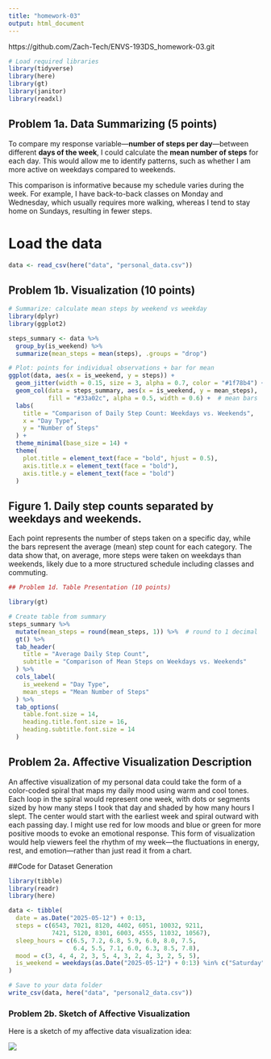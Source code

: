 ```yaml
---
title: "homework-03"
output: html_document
---
```


https://github.com/Zach-Tech/ENVS-193DS_homework-03.git


```r
# Load required libraries
library(tidyverse)
library(here)
library(gt)
library(janitor)
library(readxl)
```

## Problem 1a. Data Summarizing (5 points)

To compare my response variable—**number of steps per day**—between different **days of the week**, I could calculate the **mean number of steps** for each day. This would allow me to identify patterns, such as whether I am more active on weekdays compared to weekends.

This comparison is informative because my schedule varies during the week. For example, I have back-to-back classes on Monday and Wednesday, which usually requires more walking, whereas I tend to stay home on Sundays, resulting in fewer steps.

# Load the data
```r
data <- read_csv(here("data", "personal_data.csv"))
```

## Problem 1b. Visualization (10 points)

```r
# Summarize: calculate mean steps by weekend vs weekday
library(dplyr)
library(ggplot2)

steps_summary <- data %>%
  group_by(is_weekend) %>%
  summarize(mean_steps = mean(steps), .groups = "drop")

# Plot: points for individual observations + bar for mean
ggplot(data, aes(x = is_weekend, y = steps)) +
  geom_jitter(width = 0.15, size = 3, alpha = 0.7, color = "#1f78b4") +  # individual data
  geom_col(data = steps_summary, aes(x = is_weekend, y = mean_steps), 
           fill = "#33a02c", alpha = 0.5, width = 0.6) +  # mean bars
  labs(
    title = "Comparison of Daily Step Count: Weekdays vs. Weekends",
    x = "Day Type",
    y = "Number of Steps"
  ) +
  theme_minimal(base_size = 14) +
  theme(
    plot.title = element_text(face = "bold", hjust = 0.5),
    axis.title.x = element_text(face = "bold"),
    axis.title.y = element_text(face = "bold")
  )

```
## Figure 1. Daily step counts separated by weekdays and weekends. 
Each point represents the number of steps taken on a specific day, while the bars represent the average (mean) step count for each category. The data show that, on average, more steps were taken on weekdays than weekends, likely due to a more structured schedule including classes and commuting.

```r
## Problem 1d. Table Presentation (10 points)

library(gt)

# Create table from summary
steps_summary %>%
  mutate(mean_steps = round(mean_steps, 1)) %>%  # round to 1 decimal
  gt() %>%
  tab_header(
    title = "Average Daily Step Count",
    subtitle = "Comparison of Mean Steps on Weekdays vs. Weekends"
  ) %>%
  cols_label(
    is_weekend = "Day Type",
    mean_steps = "Mean Number of Steps"
  ) %>%
  tab_options(
    table.font.size = 14,
    heading.title.font.size = 16,
    heading.subtitle.font.size = 14
  )
```


## Problem 2a. Affective Visualization Description  
An affective visualization of my personal data could take the form of a color-coded spiral that maps my daily mood using warm and cool tones. Each loop in the spiral would represent one week, with dots or segments sized by how many steps I took that day and shaded by how many hours I slept. The center would start with the earliest week and spiral outward with each passing day. I might use red for low moods and blue or green for more positive moods to evoke an emotional response. This form of visualization would help viewers feel the rhythm of my week—the fluctuations in energy, rest, and emotion—rather than just read it from a chart.

##Code for Dataset Generation

```r
library(tibble)
library(readr)
library(here)

data <- tibble(
  date = as.Date("2025-05-12") + 0:13,
  steps = c(6543, 7021, 8120, 4402, 6051, 10032, 9211,
            7421, 5120, 8301, 6003, 4555, 11032, 10567),
  sleep_hours = c(6.5, 7.2, 6.8, 5.9, 6.0, 8.0, 7.5,
                  6.4, 5.5, 7.1, 6.0, 6.3, 8.5, 7.8),
  mood = c(3, 4, 4, 2, 3, 5, 4, 3, 2, 4, 3, 2, 5, 5),
  is_weekend = weekdays(as.Date("2025-05-12") + 0:13) %in% c("Saturday", "Sunday")
)

# Save to your data folder
write_csv(data, here("data", "personal2_data.csv"))
```

### Problem 2b. Sketch of Affective Visualization

Here is a sketch of my affective data visualization idea:

![](D:\Git\ENVS-193DS_homework-03\ENVS-193DS_homework-03\Affective Data Spiral Sketch.png)

